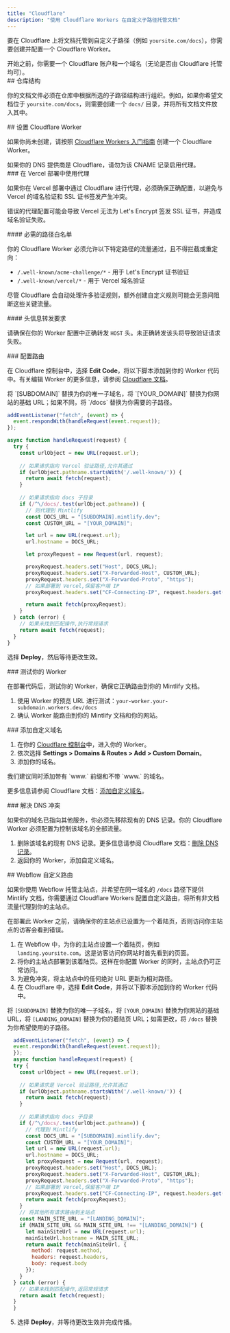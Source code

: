 ```yaml
---
title: "Cloudflare"
description: "使用 Cloudflare Workers 在自定义子路径托管文档"
---
```



要在 Cloudflare 上将文档托管到自定义子路径（例如 `yoursite.com/docs`），你需要创建并配置一个 Cloudflare Worker。

<Info>
  开始之前，你需要一个 Cloudflare 账户和一个域名（无论是否由 Cloudflare 托管均可）。
</Info>


<div id="repository-structure">
  ## 仓库结构
</div>

你的文档文件必须在仓库中根据所选的子路径结构进行组织。例如，如果你希望文档位于 `yoursite.com/docs`，则需要创建一个 `docs/` 目录，并将所有文档文件放入其中。

<div id="set-up-a-cloudflare-worker">
  ## 设置 Cloudflare Worker
</div>

如果你尚未创建，请按照 [Cloudflare Workers 入门指南](https://developers.cloudflare.com/workers/get-started/dashboard/) 创建一个 Cloudflare Worker。

<Warning>
  如果你的 DNS 提供商是 Cloudflare，请勿为该 CNAME 记录启用代理。
</Warning>

<div id="proxies-with-vercel-deployments">
  ### 在 Vercel 部署中使用代理
</div>

如果你在 Vercel 部署中通过 Cloudflare 进行代理，必须确保正确配置，以避免与 Vercel 的域名验证和 SSL 证书签发产生冲突。

错误的代理配置可能会导致 Vercel 无法为 Let's Encrypt 签发 SSL 证书，并造成域名验证失败。

<div id="required-path-allowlist">
  #### 必需的路径白名单
</div>

你的 Cloudflare Worker 必须允许以下特定路径的流量通过，且不得拦截或重定向：

- `/.well-known/acme-challenge/*` - 用于 Let's Encrypt 证书验证
- `/.well-known/vercel/*` - 用于 Vercel 域名验证

尽管 Cloudflare 会自动处理许多验证规则，额外创建自定义规则可能会无意间阻断这些关键流量。

<div id="header-forwarding-requirements">
  #### 头信息转发要求
</div>

请确保在你的 Worker 配置中正确转发 `HOST` 头。未正确转发该头将导致验证请求失败。

<div id="configure-routing">
  ### 配置路由
</div>

在 Cloudflare 控制台中，选择 **Edit Code**，将以下脚本添加到你的 Worker 代码中。有关编辑 Worker 的更多信息，请参阅 [Cloudflare 文档](https://developers.cloudflare.com/workers-ai/get-started/dashboard/#development)。

<Tip>
  将 `[SUBDOMAIN]` 替换为你的唯一子域名，将 `[YOUR_DOMAIN]` 替换为你网站的基础 URL；如果不同，将 `/docs` 替换为你需要的子路径。
</Tip>

```javascript
addEventListener("fetch", (event) => {
  event.respondWith(handleRequest(event.request));
});

async function handleRequest(request) {
  try {
    const urlObject = new URL(request.url);
    
    // 如果请求指向 Vercel 验证路径,允许其通过
    if (urlObject.pathname.startsWith('/.well-known/')) {
      return await fetch(request);
    }
    
    // 如果请求指向 docs 子目录
    if (/^\/docs/.test(urlObject.pathname)) {
      // 则代理到 Mintlify
      const DOCS_URL = "[SUBDOMAIN].mintlify.dev";
      const CUSTOM_URL = "[YOUR_DOMAIN]";

      let url = new URL(request.url);
      url.hostname = DOCS_URL;

      let proxyRequest = new Request(url, request);

      proxyRequest.headers.set("Host", DOCS_URL);
      proxyRequest.headers.set("X-Forwarded-Host", CUSTOM_URL);
      proxyRequest.headers.set("X-Forwarded-Proto", "https");
      // 如果部署到 Vercel,保留客户端 IP
      proxyRequest.headers.set("CF-Connecting-IP", request.headers.get("CF-Connecting-IP"));

      return await fetch(proxyRequest);
    }
  } catch (error) {
    // 如果未找到匹配操作,执行常规请求
    return await fetch(request);
  }
}
```

选择 **Deploy**，然后等待更改生效。

<Propagating />


<div id="test-your-worker">
  ### 测试你的 Worker
</div>

在部署代码后，测试你的 Worker，确保它正确路由到你的 Mintlify 文档。

1. 使用 Worker 的预览 URL 进行测试：`your-worker.your-subdomain.workers.dev/docs`
2. 确认 Worker 能路由到你的 Mintlify 文档和你的网站。

<div id="add-custom-domain">
  ### 添加自定义域名
</div>

1. 在你的 [Cloudflare 控制台](https://dash.cloudflare.com/)中，进入你的 Worker。
2. 依次选择 **Settings > Domains & Routes > Add > Custom Domain**。
3. 添加你的域名。

<Tip>
  我们建议同时添加带有 `www.` 前缀和不带 `www.` 的域名。
</Tip>

更多信息请参阅 Cloudflare 文档：[添加自定义域名](https://developers.cloudflare.com/workers/configuration/routing/custom-domains/#add-a-custom-domain)。 

<div id="resolve-dns-conflicts">
  ### 解决 DNS 冲突
</div>

如果你的域名已指向其他服务，你必须先移除现有的 DNS 记录。你的 Cloudflare Worker 必须配置为控制该域名的全部流量。

1. 删除该域名的现有 DNS 记录。更多信息请参阅 Cloudflare 文档：[删除 DNS 记录](https://developers.cloudflare.com/dns/manage-dns-records/how-to/create-dns-records/#delete-dns-records)。
2. 返回你的 Worker，添加自定义域名。

<div id="webflow-custom-routing">
  ## Webflow 自定义路由
</div>

如果你使用 Webflow 托管主站点，并希望在同一域名的 `/docs` 路径下提供 Mintlify 文档，你需要通过 Cloudflare Workers 配置自定义路由，将所有非文档流量代理到你的主站点。

<Warning>
  在部署此 Worker 之前，请确保你的主站点已设置为一个着陆页，否则访问你主站点的访客会看到错误。
</Warning>

1. 在 Webflow 中，为你的主站点设置一个着陆页，例如 `landing.yoursite.com`。这是访客访问你网站时首先看到的页面。
2. 将你的主站点部署到该着陆页。这样在你配置 Worker 的同时，主站点仍可正常访问。
3. 为避免冲突，将主站点中的任何绝对 URL 更新为相对路径。
4. 在 Cloudflare 中，选择 **Edit Code**，并将以下脚本添加到你的 Worker 代码中。

<Tip> 将 `[SUBDOMAIN]` 替换为你的唯一子域名，将 `[YOUR_DOMAIN]` 替换为你网站的基础 URL，将 `[LANDING_DOMAIN]` 替换为你的着陆页 URL；如需更改，将 `/docs` 替换为你希望使用的子路径。 </Tip>

```javascript
  addEventListener("fetch", (event) => {
  event.respondWith(handleRequest(event.request));
  });
  async function handleRequest(request) {
  try {
    const urlObject = new URL(request.url);
    
    // 如果请求是 Vercel 验证路径,允许其通过
    if (urlObject.pathname.startsWith('/.well-known/')) {
      return await fetch(request);
    }
    
    // 如果请求指向 docs 子目录
    if (/^\/docs/.test(urlObject.pathname)) {
      // 代理到 Mintlify
      const DOCS_URL = "[SUBDOMAIN].mintlify.dev";
      const CUSTOM_URL = "[YOUR_DOMAIN]";
      let url = new URL(request.url);
      url.hostname = DOCS_URL;
      let proxyRequest = new Request(url, request);
      proxyRequest.headers.set("Host", DOCS_URL);
      proxyRequest.headers.set("X-Forwarded-Host", CUSTOM_URL);
      proxyRequest.headers.set("X-Forwarded-Proto", "https");
      // 如果部署到 Vercel,保留客户端 IP
      proxyRequest.headers.set("CF-Connecting-IP", request.headers.get("CF-Connecting-IP"));
      return await fetch(proxyRequest);
    }
    // 将其他所有请求路由到主站点
    const MAIN_SITE_URL = "[LANDING_DOMAIN]";
    if (MAIN_SITE_URL && MAIN_SITE_URL !== "[LANDING_DOMAIN]") {
      let mainSiteUrl = new URL(request.url);
      mainSiteUrl.hostname = MAIN_SITE_URL;
      return await fetch(mainSiteUrl, {
        method: request.method,
        headers: request.headers,
        body: request.body
      });
    }
  } catch (error) {
    // 如果未找到匹配操作,返回常规请求
    return await fetch(request);
  }
  }
```

5. 选择 **Deploy**，并等待更改生效并完成传播。

<Propagating />
